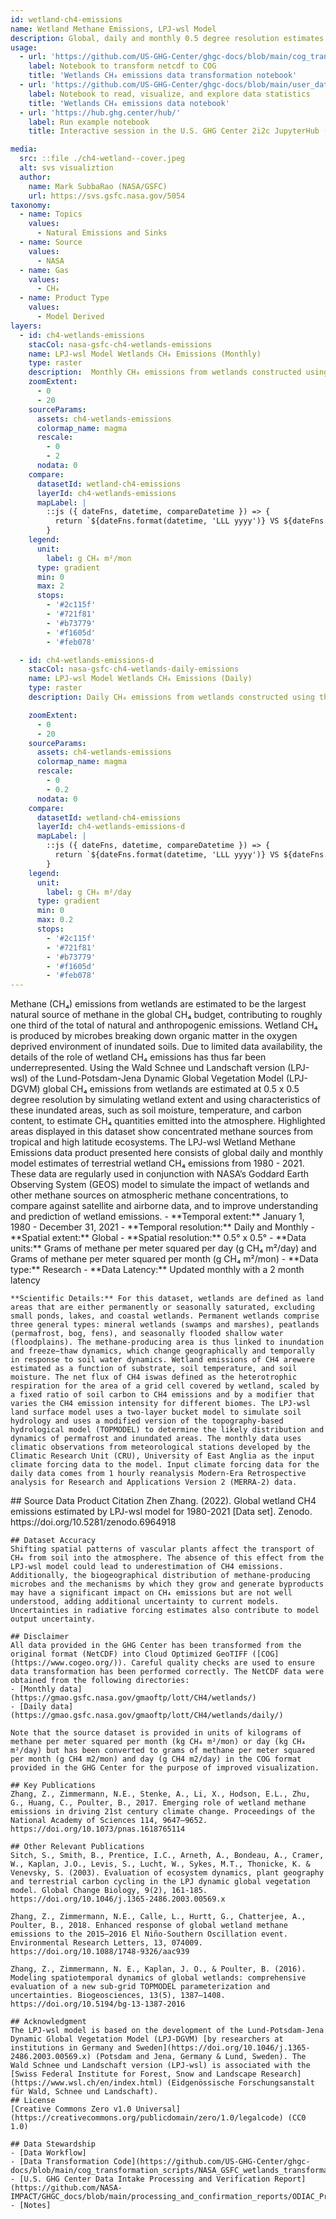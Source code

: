 ```yaml
---
id: wetland-ch4-emissions
name: Wetland Methane Emissions, LPJ-wsl Model
description: Global, daily and monthly 0.5 degree resolution estimates of wetland methane emissions from the LPJ-wsl model, version 1
usage:
  - url: 'https://github.com/US-GHG-Center/ghgc-docs/blob/main/cog_transformation_scripts/NASA_GSFC_wetlands_transformation.py'
    label: Notebook to transform netcdf to COG
    title: 'Wetlands CH₄ emissions data transformation notebook'
  - url: 'https://github.com/US-GHG-Center/ghgc-docs/blob/main/user_data_notebooks/wetland_methane_emissions.ipynb'
    label: Notebook to read, visualize, and explore data statistics
    title: 'Wetlands CH₄ emissions data notebook'
  - url: 'https://hub.ghg.center/hub/'
    label: Run example notebook
    title: Interactive session in the U.S. GHG Center 2i2c JupyterHub (requires account)

media:
  src: ::file ./ch4-wetland--cover.jpeg
  alt: svs visualiztion
  author:
    name: Mark SubbaRao (NASA/GSFC)
    url: https://svs.gsfc.nasa.gov/5054
taxonomy:
  - name: Topics
    values:
      - Natural Emissions and Sinks
  - name: Source
    values:
      - NASA
  - name: Gas
    values:
      - CH₄
  - name: Product Type
    values:
      - Model Derived
layers:
  - id: ch4-wetlands-emissions
    stacCol: nasa-gsfc-ch4-wetlands-emissions
    name: LPJ-wsl Model Wetlands CH₄ Emissions (Monthly)
    type: raster
    description:  Monthly CH₄ emissions from wetlands constructed using the LPJ-wsl model
    zoomExtent:
      - 0
      - 20
    sourceParams:
      assets: ch4-wetlands-emissions
      colormap_name: magma
      rescale:
        - 0
        - 2
      nodata: 0
    compare:
      datasetId: wetland-ch4-emissions
      layerId: ch4-wetlands-emissions
      mapLabel: |
        ::js ({ dateFns, datetime, compareDatetime }) => {
          return `${dateFns.format(datetime, 'LLL yyyy')} VS ${dateFns.format(compareDatetime, 'LLL yyyy')}`;
        }
    legend:
      unit:
        label: g CH₄ m²/mon
      type: gradient
      min: 0
      max: 2
      stops:
        - '#2c115f'
        - '#721f81'
        - '#b73779'
        - '#f1605d'
        - '#feb078'

  - id: ch4-wetlands-emissions-d
    stacCol: nasa-gsfc-ch4-wetlands-daily-emissions
    name: LPJ-wsl Model Wetlands CH₄ Emissions (Daily)
    type: raster
    description: Daily CH₄ emissions from wetlands constructed using the LPJ-wsl model

    zoomExtent:
      - 0
      - 20
    sourceParams:
      assets: ch4-wetlands-emissions
      colormap_name: magma
      rescale:
        - 0
        - 0.2
      nodata: 0
    compare:
      datasetId: wetland-ch4-emissions
      layerId: ch4-wetlands-emissions-d
      mapLabel: |
        ::js ({ dateFns, datetime, compareDatetime }) => {
          return `${dateFns.format(datetime, 'LLL yyyy')} VS ${dateFns.format(compareDatetime, 'LLL yyyy')}`;
        }
    legend:
      unit:
        label: g CH₄ m²/day
      type: gradient
      min: 0
      max: 0.2
      stops:
        - '#2c115f'
        - '#721f81'
        - '#b73779'
        - '#f1605d'
        - '#feb078'     
---
```


<Block type='wide'>
  <Prose>
     Methane (CH₄) emissions from wetlands are estimated to be the largest natural source of methane in the global CH₄ budget, contributing to roughly one third of the total of natural and anthropogenic emissions. Wetland CH₄ is produced by microbes breaking down organic matter in the oxygen deprived environment of inundated soils. Due to limited data availability, the details of the role of wetland CH₄ emissions has thus far been underrepresented. Using the Wald Schnee und Landschaft version (LPJ-wsl) of the Lund-Potsdam-Jena Dynamic Global Vegetation Model (LPJ-DGVM) global CH₄ emissions from wetlands are estimated at 0.5 x 0.5 degree resolution by simulating wetland extent and using characteristics of these inundated areas, such as soil moisture, temperature, and carbon content, to estimate CH₄ quantities emitted into the atmosphere. Highlighted areas displayed in this dataset show concentrated methane sources from tropical and high latitude ecosystems. The LPJ-wsl Wetland Methane Emissions data product presented here consists of global daily and monthly model estimates of terrestrial wetland CH₄ emissions from 1980 - 2021. These data are regularly used in conjunction with NASA’s Goddard Earth Observing System (GEOS) model to simulate the impact of wetlands and other methane sources on atmospheric methane concentrations, to compare against satellite and airborne data, and to improve understanding and prediction of wetland emissions.     
    - **Temporal extent:** January 1, 1980 - December 31, 2021 
    - **Temporal resolution:** Daily and Monthly      
    - **Spatial extent:** Global    
    - **Spatial resolution:** 0.5° x 0.5°   
    - **Data units:** Grams of methane per meter squared per day (g CH₄ m²/day) and Grams of methane per meter squared per month (g CH₄ m²/mon)       
    - **Data type:** Research
    - **Data Latency:** Updated monthly with a 2 month latency


    **Scientific Details:** For this dataset, wetlands are defined as land areas that are either permanently or seasonally saturated, excluding small ponds, lakes, and coastal wetlands. Permanent wetlands comprise three general types: mineral wetlands (swamps and marshes), peatlands (permafrost, bog, fens), and seasonally flooded shallow water (floodplains). The methane-producing area is thus linked to inundation and freeze−thaw dynamics, which change geographically and temporally in response to soil water dynamics. Wetland emissions of CH4 arewere estimated as a function of substrate, soil temperature, and soil moisture. The net flux of CH4 iswas defined as the heterotrophic respiration for the area of a grid cell covered by wetland, scaled by a fixed ratio of soil carbon to CH4 emissions and by a modifier that varies the CH4 emission intensity for different biomes. The LPJ-wsl land surface model uses a two-layer bucket model to simulate soil hydrology and uses a modified version of the topography-based hydrological model (TOPMODEL) to determine the likely distribution and dynamics of permafrost and inundated areas. The monthly data uses climatic observations from meteorological stations developed by the Climatic Research Unit (CRU), University of East Anglia as the input climate forcing data to the model. Input climate forcing data for the daily data comes from 1 hourly reanalysis Modern-Era Retrospective analysis for Research and Applications Version 2 (MERRA-2) data.  
  </Prose>
</Block>
<Block>
  <Prose>
    ## Source Data Product Citation
    Zhen Zhang. (2022). Global wetland CH4 emissions estimated by LPJ-wsl model for 1980-2021 [Data set]. Zenodo. https://doi.org/10.5281/zenodo.6964918 

    ## Dataset Accuracy
    Shifting spatial patterns of vascular plants affect the transport of CH₄ from soil into the atmosphere. The absence of this effect from the LPJ-wsl model could lead to underestimation of CH4 emissions. Additionally, the biogeographical distribution of methane-producing microbes and the mechanisms by which they grow and generate byproducts may have a significant impact on CH₄ emissions but are not well understood, adding additional uncertainty to current models. Uncertainties in radiative forcing estimates also contribute to model output uncertainty.  

    ## Disclaimer
    All data provided in the GHG Center has been transformed from the original format (NetCDF) into Cloud Optimized GeoTIFF ([COG](https://www.cogeo.org/)). Careful quality checks are used to ensure data transformation has been performed correctly. The NetCDF data were obtained from the following directories:
    - [Monthly data](https://gmao.gsfc.nasa.gov/gmaoftp/lott/CH4/wetlands/) 
    - [Daily data](https://gmao.gsfc.nasa.gov/gmaoftp/lott/CH4/wetlands/daily/)  

    Note that the source dataset is provided in units of kilograms of methane per meter squared per month (kg CH₄ m²/mon) or day (kg CH₄ m²/day) but has been converted to grams of methane per meter squared per month (g CH4 m2/mon) and day (g CH4 m2/day) in the COG format provided in the GHG Center for the purpose of improved visualization. 
    
    ## Key Publications
    Zhang, Z., Zimmermann, N.E., Stenke, A., Li, X., Hodson, E.L., Zhu, G., Huang, C., Poulter, B., 2017. Emerging role of wetland methane emissions in driving 21st century climate change. Proceedings of the National Academy of Sciences 114, 9647–9652. https://doi.org/10.1073/pnas.1618765114
 
    ## Other Relevant Publications
    Sitch, S., Smith, B., Prentice, I.C., Arneth, A., Bondeau, A., Cramer, W., Kaplan, J.O., Levis, S., Lucht, W., Sykes, M.T., Thonicke, K. & Venevsky, S. (2003). Evaluation of ecosystem dynamics, plant geography and terrestrial carbon cycling in the LPJ dynamic global vegetation model. Global Change Biology, 9(2), 161-185. https://doi.org/10.1046/j.1365-2486.2003.00569.x

    Zhang, Z., Zimmermann, N.E., Calle, L., Hurtt, G., Chatterjee, A., Poulter, B., 2018. Enhanced response of global wetland methane emissions to the 2015–2016 El Niño-Southern Oscillation event. Environmental Research Letters, 13, 074009. https://doi.org/10.1088/1748-9326/aac939

    Zhang, Z., Zimmermann, N. E., Kaplan, J. O., & Poulter, B. (2016). Modeling spatiotemporal dynamics of global wetlands: comprehensive evaluation of a new sub-grid TOPMODEL parameterization and uncertainties. Biogeosciences, 13(5), 1387–1408. https://doi.org/10.5194/bg-13-1387-2016    
    
    ## Acknowledgment
    The LPJ-wsl model is based on the development of the Lund-Potsdam-Jena Dynamic Global Vegetation Model (LPJ-DGVM) [by researchers at institutions in Germany and Sweden](https://doi.org/10.1046/j.1365-2486.2003.00569.x) (Potsdam and Jena, Germany & Lund, Sweden). The Wald Schnee und Landschaft version (LPJ-wsl) is associated with the [Swiss Federal Institute for Forest, Snow and Landscape Research](https://www.wsl.ch/en/index.html) (Eidgenössische Forschungsanstalt für Wald, Schnee und Landschaft).    
    ## License
    [Creative Commons Zero v1.0 Universal](https://creativecommons.org/publicdomain/zero/1.0/legalcode) (CC0 1.0)   

    ## Data Stewardship
    - [Data Workflow] 
    - [Data Transformation Code](https://github.com/US-GHG-Center/ghgc-docs/blob/main/cog_transformation_scripts/NASA_GSFC_wetlands_transformation.py)
    - [U.S. GHG Center Data Intake Processing and Verification Report](https://github.com/NASA-IMPACT/GHGC_docs/blob/main/processing_and_confirmation_reports/ODIAC_Processing%20and%20Confirmation%20Report%20.pdf)
    - [Notes]

  </Prose>
</Block>
